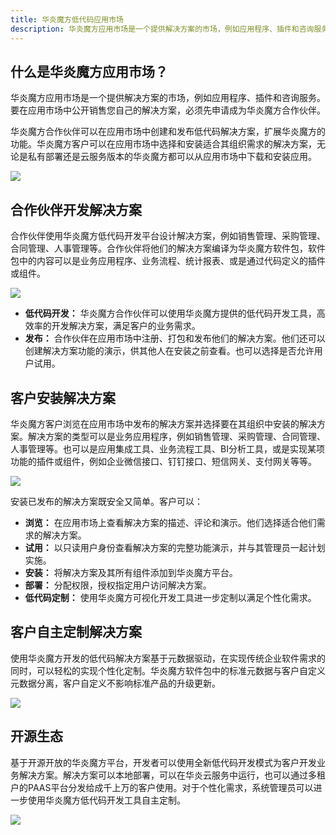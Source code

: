 ```yaml
---
title: 华炎魔方低代码应用市场
description: 华炎魔方应用市场是一个提供解决方案的市场，例如应用程序、插件和咨询服务。 要在应用市场中公开销售您自己的解决方案，必须先申请成为华炎魔方合作伙伴。
---
```


## 什么是华炎魔方应用市场？

华炎魔方应用市场是一个提供解决方案的市场，例如应用程序、插件和咨询服务。 要在应用市场中公开销售您自己的解决方案，必须先申请成为华炎魔方合作伙伴。

华炎魔方合作伙伴可以在应用市场中创建和发布低代码解决方案，扩展华炎魔方的功能。华炎魔方客户可以在应用市场中选择和安装适合其组织需求的解决方案，无论是私有部署还是云服务版本的华炎魔方都可以从应用市场中下载和安装应用。

 ![](https://console.steedos.cn/api/files/images/5RncymxWYtT7jWnQx)

## 合作伙伴开发解决方案

合作伙伴使用华炎魔方低代码开发平台设计解决方案，例如销售管理、采购管理、合同管理、人事管理等。合作伙伴将他们的解决方案编译为华炎魔方软件包，软件包中的内容可以是业务应用程序、业务流程、统计报表、或是通过代码定义的插件或组件。

 ![](https://console.steedos.cn/api/files/images/9XnwGTc4Ng98evvCY)

* **低代码开发：** 华炎魔方合作伙伴可以使用华炎魔方提供的低代码开发工具，高效率的开发解决方案，满足客户的业务需求。
* **发布：** 合作伙伴在应用市场中注册、打包和发布他们的解决方案。他们还可以创建解决方案功能的演示，供其他人在安装之前查看。也可以选择是否允许用户试用。

## 客户安装解决方案

华炎魔方客户浏览在应用市场中发布的解决方案并选择要在其组织中安装的解决方案。解决方案的类型可以是业务应用程序，例如销售管理、采购管理、合同管理、人事管理等。也可以是应用集成工具、业务流程工具、BI分析工具，或是实现某项功能的插件或组件，例如企业微信接口、钉钉接口、短信网关、支付网关等等。

 ![](https://console.steedos.cn/api/files/images/nSzbHBDG2AiFPTRBK)

安装已发布的解决方案既安全又简单。客户可以：

* **浏览：** 在应用市场上查看解决方案的描述、评论和演示。他们选择适合他们需求的解决方案。
* **试用：** 以只读用户身份查看解决方案的完整功能演示，并与其管理员一起计划实施。
* **安装：** 将解决方案及其所有组件添加到华炎魔方平台。
* **部署：** 分配权限，授权指定用户访问解决方案。
* **低代码定制：** 使用华炎魔方可视化开发工具进一步定制以满足个性化需求。

## 客户自主定制解决方案

使用华炎魔方开发的低代码解决方案基于元数据驱动，在实现传统企业软件需求的同时，可以轻松的实现个性化定制。华炎魔方软件包中的标准元数据与客户自定义元数据分离，客户自定义不影响标准产品的升级更新。

 ![](https://console.steedos.cn/api/files/images/WwPcg658ZS44Mzwxd)

## 开源生态

基于开源开放的华炎魔方平台，开发者可以使用全新低代码开发模式为客户开发业务解决方案。解决方案可以本地部署，可以在华炎云服务中运行，也可以通过多租户的PAAS平台分发给成千上万的客户使用。对于个性化需求，系统管理员可以进一步使用华炎魔方低代码开发工具自主定制。

 ![](https://console.steedos.cn/api/files/images/pMzmkcmtToKv3tY6S)

